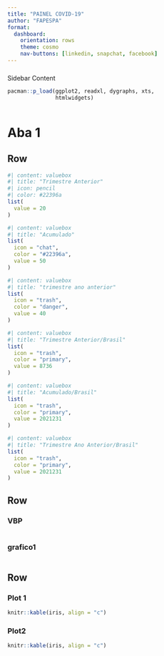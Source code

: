 ```yaml
---
title: "PAINEL COVID-19"
author: "FAPESPA"
format:
  dashboard:
    orientation: rows
    theme: cosmo
    nav-buttons: [linkedin, snapchat, facebook]
---
```


###  {.sidebar}

Sidebar Content

```r
pacman::p_load(ggplot2, readxl, dygraphs, xts,
               htmlwidgets)



```

# Aba 1

## Row {height="20%"}

```r
#| content: valuebox
#| title: "Trimestre Anterior"
#| icon: pencil
#| color: #22396a
list(
  value = 20
)
```

```r
#| content: valuebox
#| title: "Acumulado"
list(
  icon = "chat",
  color = "#22396a",
  value = 50
)
```

```r
#| content: valuebox
#| title: "trimestre ano anterior"
list(
  icon = "trash",
  color = "danger",
  value = 40
)
```

```r
#| content: valuebox
#| title: "Trimestre Anterior/Brasil"
list(
  icon = "trash",
  color = "primary",
  value = 8736
)
```

```r
#| content: valuebox
#| title: "Acumulado/Brasil"
list(
  icon = "trash",
  color = "primary",
  value = 2021231
)
```

```r
#| content: valuebox
#| title: "Trimestre Ano Anterior/Brasil"
list(
  icon = "trash",
  color = "primary",
  value = 2021231
)
```

## Row {height="40%"}

### VBP

```r



```

### grafico1

```r



```

## Row {height="40%"}

### Plot 1

```r
knitr::kable(iris, align = "c")
```

### Plot2

```r
knitr::kable(iris, align = "c")
```

# 
